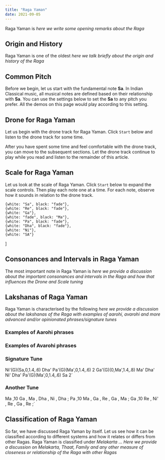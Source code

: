 ```yaml
---
title: "Raga Yaman"
date: 2021-09-05
---
```



Raga Yaman is *here we write some opening remarks about the Raga*

## Origin and History

Raga Yaman is one of the oldest *here we talk briefly about the origin and history of the Raga*

## Common Pitch

Before we begin, let us start with the fundamental note **Sa**. In Indian Classical music, all musical notes are defined based on their relationship with **Sa**. You can use the settings below to set the **Sa** to any pitch you prefer. All the demos on this page would play according to this setting.

<CommonPitch />

## Drone for Raga Yaman

Let us begin with the drone track for Raga Yaman. Click `Start` below and listen to the drone track for some time.

<DronePlayer title='Drone for Raga Yaman' settings={yamanDrone} />

After you have spent some time and feel comfortable with the drone track, you can move to the subsequent sections. Let the drone track continue to play while you read and listen to the remainder of this article.

## Scale for Raga Yaman

Let us look at the scale of Raga Yaman. Click `Start` below to expand the scale controls. Then play each note one at a time. For each note, observe how it sounds in relation to the drone track.

    {white: "Sa", black: "fade"},
    {white: "Re", black: "fade"},
    {white: "Ga"},
    {white: "fade", black: "Ma"},
    {white: "Pa", black: "fade"},
    {white: "Dha", black: "fade"},
    {white: "Ni"},
    {white: "SA"}
]

<ScalePlayer title='Scale for Raga Yaman' noteSpec={noteSpecYaman} scale={yamanScale} />

## Consonances and Intervals in Raga Yaman

The most important note in Raga Yaman is *here we provide a discussion about the important consonances and intervals in the Raga and how that influences the Drone and Scale tuning*

## Lakshanas of Raga Yaman

Raga Yaman is characterised by the following *here we provide a discussion about the lakshanas of the Raga with examples of aarohi, avarohi and more advanced and/or opinionated phrases/signature tunes*

### Examples of Aarohi phrases

<MotifPlayer title='Aarohi Phrase 1' motif="Ni' Re Ga Ma Pa 2" scale={yamanScale} />

### Examples of Avarohi phrases

<MotifPlayer title='Avarohi Phrase 1' motif="Pa Ma Ga Re Ni' Re Sa 2" scale={yamanScale} />

### Signature Tune

Ni'(G)(Sa,0,1.4,.6) Dha' Pa'(G)(Ma',0,1.4,.6) 2
Ga'(G)(0,Ma',1.4,.8) Ma' Dha' Ni' Dha' Pa'(G)(Ma',0,1.4,.6) Sa 2`

<MotifPlayer title='Signature Tune' motif={motif3} scale={yamanScale} />

### Another Tune

Ma ,10 Ga , Ma , Dha , Ni , Dha ;
Pa ,10 Ma , Ga , Re , Ga , Ma ;
Ga ,10 Re , Ni' , Re , Ga , Re ;`

<MotifPlayer title='Signature Tune with Rhythm' motif={motif4} scale={yamanScale} />

## Classification of Raga Yaman

So far, we have discussed Raga Yaman by itself. Let us see how it can be classified according to different systems and how it relates or differs from other Ragas. Raga Yaman is classified under *Melakarta* ... *Here we provide a discussion on Melakarta, Thaat, Family and any other measure of closeness or relationship of the Raga with other Ragas*